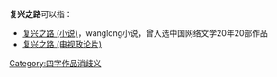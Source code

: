 '''复兴之路'''可以指：
* [[复兴之路_(小说)|复兴之路 (小说)]]，wanglong小说，曾入选中国网络文学20年20部作品
* [[复兴之路_(电视政论片)|复兴之路 (电视政论片)]]

{{disambig}}

[[Category:四字作品消歧义|Category:四字作品消歧义]]